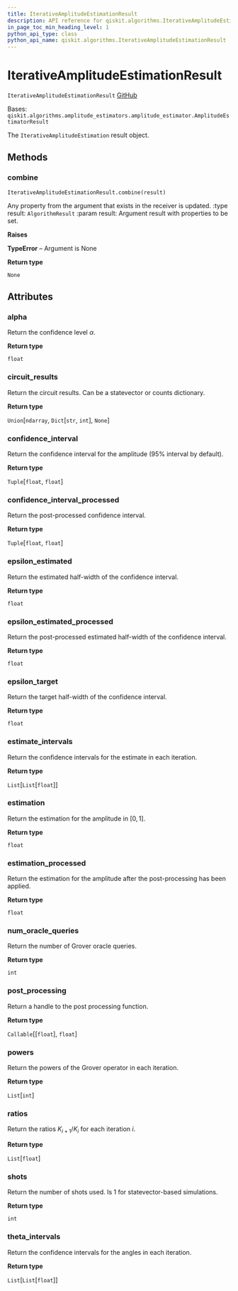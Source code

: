 ```yaml
---
title: IterativeAmplitudeEstimationResult
description: API reference for qiskit.algorithms.IterativeAmplitudeEstimationResult
in_page_toc_min_heading_level: 1
python_api_type: class
python_api_name: qiskit.algorithms.IterativeAmplitudeEstimationResult
---
```


# IterativeAmplitudeEstimationResult

<span id="qiskit.algorithms.IterativeAmplitudeEstimationResult" />

`IterativeAmplitudeEstimationResult` [GitHub](https://github.com/qiskit/qiskit/tree/stable/0.19/qiskit/algorithms/amplitude_estimators/iae.py "view source code")

Bases: `qiskit.algorithms.amplitude_estimators.amplitude_estimator.AmplitudeEstimatorResult`

The `IterativeAmplitudeEstimation` result object.

## Methods

### combine

<span id="qiskit.algorithms.IterativeAmplitudeEstimationResult.combine" />

`IterativeAmplitudeEstimationResult.combine(result)`

Any property from the argument that exists in the receiver is updated. :type result: `AlgorithmResult` :param result: Argument result with properties to be set.

**Raises**

**TypeError** – Argument is None

**Return type**

`None`

## Attributes

<span id="qiskit.algorithms.IterativeAmplitudeEstimationResult.alpha" />

### alpha

Return the confidence level $\alpha$.

**Return type**

`float`

<span id="qiskit.algorithms.IterativeAmplitudeEstimationResult.circuit_results" />

### circuit\_results

Return the circuit results. Can be a statevector or counts dictionary.

**Return type**

`Union`\[`ndarray`, `Dict`\[`str`, `int`], `None`]

<span id="qiskit.algorithms.IterativeAmplitudeEstimationResult.confidence_interval" />

### confidence\_interval

Return the confidence interval for the amplitude (95% interval by default).

**Return type**

`Tuple`\[`float`, `float`]

<span id="qiskit.algorithms.IterativeAmplitudeEstimationResult.confidence_interval_processed" />

### confidence\_interval\_processed

Return the post-processed confidence interval.

**Return type**

`Tuple`\[`float`, `float`]

<span id="qiskit.algorithms.IterativeAmplitudeEstimationResult.epsilon_estimated" />

### epsilon\_estimated

Return the estimated half-width of the confidence interval.

**Return type**

`float`

<span id="qiskit.algorithms.IterativeAmplitudeEstimationResult.epsilon_estimated_processed" />

### epsilon\_estimated\_processed

Return the post-processed estimated half-width of the confidence interval.

**Return type**

`float`

<span id="qiskit.algorithms.IterativeAmplitudeEstimationResult.epsilon_target" />

### epsilon\_target

Return the target half-width of the confidence interval.

**Return type**

`float`

<span id="qiskit.algorithms.IterativeAmplitudeEstimationResult.estimate_intervals" />

### estimate\_intervals

Return the confidence intervals for the estimate in each iteration.

**Return type**

`List`\[`List`\[`float`]]

<span id="qiskit.algorithms.IterativeAmplitudeEstimationResult.estimation" />

### estimation

Return the estimation for the amplitude in $[0, 1]$.

**Return type**

`float`

<span id="qiskit.algorithms.IterativeAmplitudeEstimationResult.estimation_processed" />

### estimation\_processed

Return the estimation for the amplitude after the post-processing has been applied.

**Return type**

`float`

<span id="qiskit.algorithms.IterativeAmplitudeEstimationResult.num_oracle_queries" />

### num\_oracle\_queries

Return the number of Grover oracle queries.

**Return type**

`int`

<span id="qiskit.algorithms.IterativeAmplitudeEstimationResult.post_processing" />

### post\_processing

Return a handle to the post processing function.

**Return type**

`Callable`\[\[`float`], `float`]

<span id="qiskit.algorithms.IterativeAmplitudeEstimationResult.powers" />

### powers

Return the powers of the Grover operator in each iteration.

**Return type**

`List`\[`int`]

<span id="qiskit.algorithms.IterativeAmplitudeEstimationResult.ratios" />

### ratios

Return the ratios $K_{i+1}/K_{i}$ for each iteration $i$.

**Return type**

`List`\[`float`]

<span id="qiskit.algorithms.IterativeAmplitudeEstimationResult.shots" />

### shots

Return the number of shots used. Is 1 for statevector-based simulations.

**Return type**

`int`

<span id="qiskit.algorithms.IterativeAmplitudeEstimationResult.theta_intervals" />

### theta\_intervals

Return the confidence intervals for the angles in each iteration.

**Return type**

`List`\[`List`\[`float`]]

